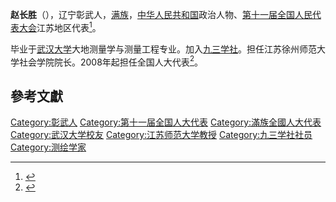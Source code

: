 '''赵长胜'''（{{bd|1957年||}}），辽宁彰武人，[[满族|满族]]，[[中华人民共和国|中华人民共和国]]政治人物、[[第十一届全国人民代表大会|第十一届全国人民代表大会]]江苏地区代表<ref>{{cite web|author=新华网|title=第十一届全国人大代表|url=http://news.xinhuanet.com/ziliao/2008-03/03/content_7708230.htm?node=36628|publisher=新华网|accessdate=2014-01-07|archive-date=2014-01-10|archive-url=https://web.archive.org/web/20140110211415/http://news.xinhuanet.com/ziliao/2008-03/03/content_7708230.htm?node=36628|dead-url=no}}</ref>。

毕业于[[武汉大学|武汉大学]]大地测量学与测量工程专业。加入[[九三学社|九三学社]]。担任江苏徐州师范大学社会学院院长。2008年起担任全国人大代表<ref>{{cite news|title=全国人大代表信息-赵长胜|url= http://210.82.31.1:8084/delegate/viewDelegate.action?dbid=110798|accessdate=2013-04-05|newspaper=全国人大网|archive-url=https://web.archive.org/web/20140529085026/http://www.npc.gov.cn/delegate/viewDelegate.action?dbid=110798|archive-date=2014-05-29|dead-url=yes}}</ref>。

==參考文獻==
{{reflist}}
{{Authority control}}
{{DEFAULTSORT:zhao changsheng}}
[[Category:彰武人|Category:彰武人]]
[[Category:第十一届全国人大代表|Category:第十一届全国人大代表]]
[[Category:滿族全國人大代表|Category:滿族全國人大代表]]
[[Category:武汉大学校友|Category:武汉大学校友]]
[[Category:江苏师范大学教授|Category:江苏师范大学教授]]
[[Category:九三学社社员|Category:九三学社社员]]
[[Category:测绘学家|Category:测绘学家]]
{{中國人物小作品}}